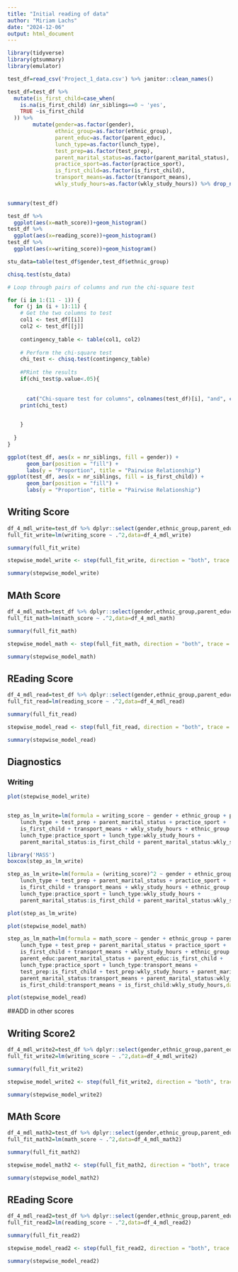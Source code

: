 ```yaml
---
title: "Initial reading of data"
author: "Miriam Lachs"
date: "2024-12-06"
output: html_document
---
```



```r
library(tidyverse)
library(gtsummary)
library(emulator)
```

```r
test_df=read_csv('Project_1_data.csv') %>% janitor::clean_names() 

test_df=test_df %>%  
  mutate(is_first_child=case_when(
    is.na(is_first_child) &nr_siblings==0 ~ 'yes',
    TRUE ~is_first_child
  )) %>% 
        mutate(gender=as.factor(gender),
               ethnic_group=as.factor(ethnic_group),
               parent_educ=as.factor(parent_educ),
               lunch_type=as.factor(lunch_type),
               test_prep=as.factor(test_prep),
               parent_marital_status=as.factor(parent_marital_status),
               practice_sport=as.factor(practice_sport),
               is_first_child=as.factor(is_first_child),
               transport_means=as.factor(transport_means),
               wkly_study_hours=as.factor(wkly_study_hours)) %>% drop_na()
 
```

```r
summary(test_df)

test_df %>% 
  ggplot(aes(x=math_score))+geom_histogram()
test_df %>% 
  ggplot(aes(x=reading_score))+geom_histogram()
test_df %>% 
  ggplot(aes(x=writing_score))+geom_histogram()
```

```r
stu_data=table(test_df$gender,test_df$ethnic_group)

chisq.test(stu_data)
```

```r

# Loop through pairs of columns and run the chi-square test

for (i in 1:(11 - 1)) {
  for (j in (i + 1):11) {
    # Get the two columns to test
    col1 <- test_df[[i]]
    col2 <- test_df[[j]]
    
    contingency_table <- table(col1, col2)
    
    # Perform the chi-square test
    chi_test <- chisq.test(contingency_table)
    
    #PRint the results 
    if(chi_test$p.value<.05){
      
      
      cat("Chi-square test for columns", colnames(test_df)[i], "and", colnames(test_df)[j], "\n")
    print(chi_test)
    

    }
    
  }
}

ggplot(test_df, aes(x = nr_siblings, fill = gender)) +
      geom_bar(position = "fill") +
      labs(y = "Proportion", title = "Pairwise Relationship")
ggplot(test_df, aes(x = nr_siblings, fill = is_first_child)) +
      geom_bar(position = "fill") +
      labs(y = "Proportion", title = "Pairwise Relationship")

```

## Writing Score
```r

df_4_mdl_write=test_df %>% dplyr::select(gender,ethnic_group,parent_educ,lunch_type,test_prep,parent_marital_status,practice_sport,is_first_child,transport_means,wkly_study_hours,writing_score)
full_fit_write=lm(writing_score ~ .^2,data=df_4_mdl_write)
```

```r
summary(full_fit_write)
```

```r
stepwise_model_write <- step(full_fit_write, direction = "both", trace = 1)

summary(stepwise_model_write)
```


## MAth Score

```r

df_4_mdl_math=test_df %>% dplyr::select(gender,ethnic_group,parent_educ,lunch_type,test_prep,parent_marital_status,practice_sport,is_first_child,transport_means,wkly_study_hours,math_score)
full_fit_math=lm(math_score ~ .^2,data=df_4_mdl_math)
```

```r
summary(full_fit_math)
```

```r
stepwise_model_math <- step(full_fit_math, direction = "both", trace = 1)

summary(stepwise_model_math)
```


## REading Score 
```r

df_4_mdl_read=test_df %>% dplyr::select(gender,ethnic_group,parent_educ,lunch_type,test_prep,parent_marital_status,practice_sport,is_first_child,transport_means,wkly_study_hours,reading_score)
full_fit_read=lm(reading_score ~ .^2,data=df_4_mdl_read)
```

```r
summary(full_fit_read)
```

```r
stepwise_model_read <- step(full_fit_read, direction = "both", trace = 1)

summary(stepwise_model_read)
```

## Diagnostics 

### Writing
```r

plot(stepwise_model_write)


step_as_lm_write=lm(formula = writing_score ~ gender + ethnic_group + parent_educ + 
    lunch_type + test_prep + parent_marital_status + practice_sport + 
    is_first_child + transport_means + wkly_study_hours + ethnic_group:transport_means + 
    lunch_type:practice_sport + lunch_type:wkly_study_hours + 
    parent_marital_status:is_first_child + parent_marital_status:wkly_study_hours, data = df_4_mdl_write)

library('MASS')
boxcox(step_as_lm_write)

step_as_lm_write=lm(formula = (writing_score)^2 ~ gender + ethnic_group + parent_educ + 
    lunch_type + test_prep + parent_marital_status + practice_sport + 
    is_first_child + transport_means + wkly_study_hours + ethnic_group:transport_means + 
    lunch_type:practice_sport + lunch_type:wkly_study_hours + 
    parent_marital_status:is_first_child + parent_marital_status:wkly_study_hours, data = df_4_mdl_write)

plot(step_as_lm_write)


```

```r

plot(stepwise_model_math)

step_as_lm_math=lm(formula = math_score ~ gender + ethnic_group + parent_educ + 
    lunch_type + test_prep + parent_marital_status + practice_sport + 
    is_first_child + transport_means + wkly_study_hours + ethnic_group:transport_means + 
    parent_educ:parent_marital_status + parent_educ:is_first_child + 
    lunch_type:practice_sport + lunch_type:transport_means + 
    test_prep:is_first_child + test_prep:wkly_study_hours + parent_marital_status:is_first_child + 
    parent_marital_status:transport_means + parent_marital_status:wkly_study_hours + 
    is_first_child:transport_means + is_first_child:wkly_study_hours,data = df_4_mdl_math)
```

```r

plot(stepwise_model_read)

```


##ADD in other scores


## Writing Score2
```r

df_4_mdl_write2=test_df %>% dplyr::select(gender,ethnic_group,parent_educ,lunch_type,test_prep,parent_marital_status,practice_sport,is_first_child,transport_means,wkly_study_hours,writing_score,math_score,reading_score)
full_fit_write2=lm(writing_score ~ .^2,data=df_4_mdl_write2)
```

```r
summary(full_fit_write2)
```

```r
stepwise_model_write2 <- step(full_fit_write2, direction = "both", trace = 1)

summary(stepwise_model_write2)
```


## MAth Score

```r

df_4_mdl_math2=test_df %>% dplyr::select(gender,ethnic_group,parent_educ,lunch_type,test_prep,parent_marital_status,practice_sport,is_first_child,transport_means,wkly_study_hours,math_score,writing_score,reading_score)
full_fit_math2=lm(math_score ~ .^2,data=df_4_mdl_math2)
```

```r
summary(full_fit_math2)
```

```r
stepwise_model_math2 <- step(full_fit_math2, direction = "both", trace = 1)

summary(stepwise_model_math2)
```


## REading Score 
```r

df_4_mdl_read2=test_df %>% dplyr::select(gender,ethnic_group,parent_educ,lunch_type,test_prep,parent_marital_status,practice_sport,is_first_child,transport_means,wkly_study_hours,reading_score,writing_score,math_score)
full_fit_read2=lm(reading_score ~ .^2,data=df_4_mdl_read2)
```

```r
summary(full_fit_read2)
```

```r
stepwise_model_read2 <- step(full_fit_read2, direction = "both", trace = 1)

summary(stepwise_model_read2)
```


